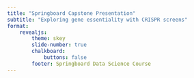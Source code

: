 ```yaml
---
title: "Springboard Capstone Presentation"
subtitle: "Exploring gene essentiality with CRISPR screens"
format: 
    revealjs: 
        theme: skey
        slide-number: true
        chalkboard: 
            buttons: false
        footer: Springboard Data Science Course
---
```


